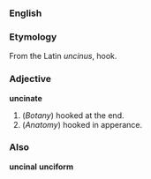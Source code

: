 ===English===
===Etymology===
From the Latin ''uncinus'', hook.
===Adjective===
'''uncinate'''
# (''Botany'') hooked at the end.
# (''Anatomy'') hooked in apperance.
===Also===
'''uncinal'''
'''unciform'''